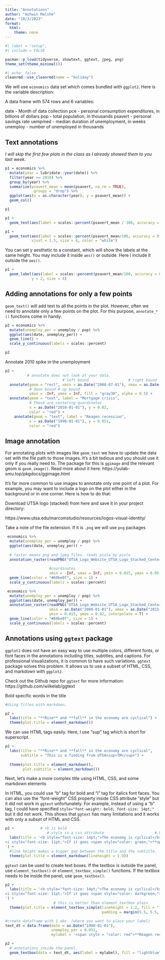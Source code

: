 ```yaml
---
title: "Annotations"
author: "Ashwin Malshe"
date: "10/3/2023"
format:
  html: 
    theme: none
---
```


```r
#| label = "setup",
#| include = FALSE

pacman::p_load(tidyverse, showtext, ggtext, jpeg, png)
theme_set(theme_minimal())
```

```r
#| echo: false
cleanrmd::use_cleanrmd(name = "holiday")
```

We will use `economics` data set which comes bundled with `ggplot2`. Here is the variable description:

A data frame with 574 rows and 6 variables:

date - Month of data collection pce - personal consumption expenditures, in billions of dollars pop - total population, in thousands psavert - personal savings rate uempmed - median duration of unemployment, in weeks unemploy - number of unemployed in thousands

## Text annotations

*I will skip the first few plots in the class as I already showed them to you last week.*

```r
p1 = economics %>% 
  mutate(year = lubridate::year(date)) %>% 
  filter(year >= 2010) %>% 
  group_by(year) %>% 
  summarize(psavert_mean = mean(psavert, na.rm = TRUE),
            .groups = "drop") %>% 
  ggplot(aes(x = as.character(year), y = psavert_mean)) +
  geom_col()

p1
```

```r
p1 +
  geom_text(aes(label = scales::percent(psavert_mean / 100, accuracy = 0.01)))
```

```r
p1 +
  geom_text(aes(label = scales::percent(psavert_mean/100, accuracy = 0.01)),
            vjust = 1.5, size = 4, color = "white")
```

You can set y aesthetic to a constant, which will show the labels at the same height. You may include it inside `aes()` or outside. Here I include it outside the `aes()`.

```r
p1 +
  geom_label(aes(label = scales::percent(psavert_mean/100, accuracy = 0.01)), 
            y = 2, size = 4)
```

## Adding annotations for only a few points

`geom_text()` will add text to all the points in the plot. However, often we need to annotate only a few points on the plot. For this purpose, `annotate_*()` functions come in handy.

```r
p2 = economics %>% 
  mutate(unemploy_per = unemploy / pop) %>% 
  ggplot(aes(date, unemploy_per)) +
  geom_line() +
  scale_y_continuous(labels = scales::percent)

p2
```

Annotate 2010 spike in the unemployment

```r
p2 +
          # annotate does not look at your data.
                          # left bound                  # right bound
  annotate(geom = "rect", xmin = as.Date("2008-07-01"), xmax = as.Date("2010-07-01"),
           # dwon bound # up bound
           ymin = -Inf, ymax = Inf, fill = "gray30", alpha = 0.5) +
  annotate(geom = "text", label = "Mortgage crisis",
           # These are centering quardinates
           x = as.Date("2010-01-01"), y = 0.02,
           color = "red") +
    annotate(geom = "text", label = "Reagen recession", 
           x = as.Date("1990-01-01"), y = 0.051,
           color = "red") 
```

## Image annotation

For annotating plots with images like `geom_text` we have to update the data set with the file path to those images. It's a bit tedious and you should use it only if you really need to. The package for this is `ggimage` and the relevant geom is `geom_image()`. Read more about it here: https://yulab-smu.top/pkgdocs/ggimage.html

It's far more common to use images to annotate only one point of a plot. For example, you may want to include a logo on the plot either in the background or in one corner. Here is how to do that:

Download UTSA logo (stacked) from here and save it in your project directory:

https://www.utsa.edu/marcomstudio/resources/logos-visual-identity/

Take a note of the file extension. If it is `.png` we will use `png` packages

```r
 economics %>% 
  mutate(unemploy_per = unemploy / pop) %>% 
  ggplot(aes(date, unemploy_per)) +
  
  # raster means png and jpeg files. reads pixle by pixle
  annotation_raster(readPNG("UTSA_Logo_Website_UTSA_Logo_Stacked_Center.png"),
                    
                    #coordinates                                        # looks better when true?
                    xmin = -Inf, xmax = Inf, ymin = 0.015, ymax = 0.05, interpolate = T) +
  geom_line(color = "#69be0f", size = 1) +
  scale_y_continuous(labels = scales::percent)

```

```r
 economics %>% 
  mutate(unemploy_per = unemploy / pop) %>% 
  ggplot(aes(date, unemploy_per)) +
  annotation_raster(readPNG("UTSA_Logo_Website_UTSA_Logo_Stacked_Center.png"),
                    xmin = as.Date("2000-01-01"), xmax = as.Date("2015-01-01"), 
                    ymin = 0.015, ymax = 0.02, interpolate = T) +
  geom_line(color = "#69be0f", size = 1) +
  scale_y_continuous(labels = scales::percent)

```

## Annotations using `ggtext` package

`ggplot2` does not have an easy way to use multiple colors, different fonts, or font faces in the annotations including titles, subtitles, and captions. For professional visualizations, it is common to have such variations. `ggtext` package solves this problem. It allows us to use a subset of HTML, CSS, and markdown with `ggplot2`.

Check out the Github repo for `ggtext` for more information: https://github.com/wilkelab/ggtext

Bold specific words in the title

```r

#Using Titles with markdown.

p2 +
  labs(title = "**Rise** and **fall** in the economy are cyclical") +
  theme(plot.title = element_markdown())

```

We can use HTML tags easily. Here, I use "sup" tag which is short for superscript.

```r
p2 +
  labs(title = "**Rise** and **fall** in the economy are cyclical",
       subtitle = "This is a finding from UTSA<sup>TM</sup>") +
  
  theme(plot.title = element_markdown(),
        plot.subtitle = element_markdown())
```

Next, let's make a more complex title using HTML, CSS, and some markdown elements

In HTML, you could use "b" tag for bold and "i" tag for italics font faces. You can also use the "font-weight" CSS property inside CSS attribute "style" but it did not work in `ggtext` unfortunately. For example, instead of using a "b" tag, I could have specified `style="font-weight: bold; font-size: 14pt;"` but it did not work. This shows that `ggtext` has many limitations and it works with only a *subset* of HTML and CSS.

```r
p2 +            # <b is bold 
                   # style is a css attribute                       # br break line 
  labs(title = '<b style="font-size: 14pt;">The economy is cyclical</b><br>
<i style="font-size: 11pt;">If it goes <span style="color: green;">**up**</span>, it is almost certain that it will come <span style="color: red;">**down**</span></i>
') +
  #line height makes a bigger gap between the title and the subtitle. 
  theme(plot.title = element_markdown(lineheight = 1.9))
```

`ggtext` can be used to create text boxes. If the textbox is outside the panel, use `element_textbox()` or `element_textbox_simple()` functions. If the textbox needs to be inside the panel, use `geom_textbox()`.

```r
p2 +
  labs(title = '<b style="font-size: 14pt;">The economy is cyclical</b><br>
<i style="font-size: 11pt;">If it goes <span style="color: darkgreen;">**up**</span>, it is almost certain that it will come <span style="color: red;">**down**</span></i>
') +
                      # this is better than element_textbox plain
  theme(plot.title = element_textbox_simple(lineheight = 1.2, fill = "lightsteelblue1", family =                                                # T    R    B    L
                                            padding = margin(5.5, 5.5, 5.5, 5.5)))
```

```r
#create dataframe with 1 obs. (where you want to place your label)
text_dt = data.frame(date = as.Date("1990-01-01"), 
                     unemploy_per = 0.051, 
                     mylabel = '<span style = "color: red">**Reagen recession** </span>')

p2 +
  # annotations inside the panel.
  geom_textbox(data = text_dt, aes(label = mylabel), fill = "lightblue")

```
